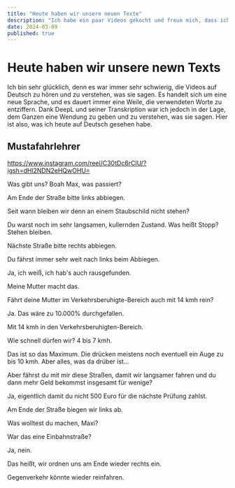 ```yaml
---
title: "Heute haben wir unsere neuen Texte"
description: "Ich habe ein paar Videos gekocht und freue mich, dass ich eine Transkription erstellen kann."
date: 2024-03-09
published: true
---
```


# Heute haben wir unsere newn Texts

Ich bin sehr glücklich, denn es war immer sehr schwierig, die Videos auf Deutsch zu hören und zu verstehen, was sie sagen. Es handelt sich um eine neue Sprache, und es dauert immer eine Weile, die verwendeten Worte zu entziffern. Dank DeepL und seiner Transkription war ich jedoch in der Lage, dem Ganzen eine Wendung zu geben und zu verstehen, was sie sagen. Hier ist also, was ich heute auf Deutsch gesehen habe.

## Mustafahrlehrer

https://www.instagram.com/reel/C30tDc6rClU/?igsh=dHl2NDN2eHQwOHU=

Was gibt uns? Boah Max, was passiert?

Am Ende der Straße bitte links abbiegen.

Seit wann bleiben wir denn an einem Staubschild nicht stehen?

Du warst noch im sehr langsamen, kullernden Zustand. Was heißt Stopp? Stehen bleiben.

Nächste Straße bitte rechts abbiegen.

Du fährst immer sehr weit nach links beim Abbiegen.

Ja, ich weiß, ich hab's auch rausgefunden.

Meine Mutter macht das.

Fährt deine Mutter im Verkehrsberuhigte-Bereich auch mit 14 kmh rein?

Ja. Das wäre zu 10.000% durchgefallen.

Mit 14 kmh in den Verkehrsberuhigten-Bereich.

Wie schnell dürfen wir? 4 bis 7 kmh.

Das ist so das Maximum. Die drücken meistens noch eventuell ein Auge zu bis 10 kmh. Aber alles, was da drüber ist...

Aber fährst du mit mir diese Straßen, damit wir langsamer fahren und du dann mehr Geld bekommst insgesamt für wenige?

Ja, eigentlich damit du nicht 500 Euro für die nächste Prüfung zahlst.

Am Ende der Straße biegen wir links ab.

Was wolltest du machen, Maxi?

War das eine Einbahnstraße?

Ja, nein.

Das heißt, wir ordnen uns am Ende wieder rechts ein.

Gegenverkehr könnte wieder reinfahren.
